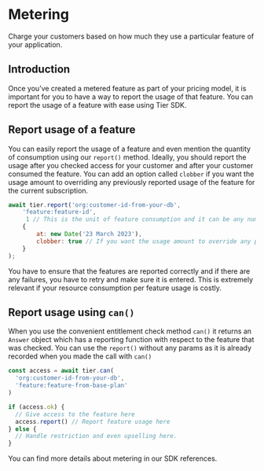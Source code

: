 # Metering

Charge your customers based on how much they use a particular feature of your application.

## Introduction

Once you’ve created a metered feature as part of your pricing model, it is important for you to have a way to report the usage of that feature. You can report the usage of a feature with ease using Tier SDK.

## Report usage of a feature

You can easily report the usage of a feature and even mention the quantity of consumption using our `report()` method. Ideally, you should report the usage after you checked access for your customer and after your customer consumed the feature. You can add an option called `clobber` if you want the usage amount to overriding any previously reported usage of the feature for the current subscription.

```js
await tier.report('org:customer-id-from-your-db',
	'feature:feature-id',
	 1 // This is the unit of feature consumption and it can be any number,
	{
		at: new Date('23 March 2023'),
		clobber: true // If you want the usage amount to override any previously reported usage of the feature for the current phase
	}
);
```

<Banner>
You have to ensure that the features are reported correctly and if there are any failures, you have to retry and make sure it is entered. This is extremely relevant if your resource consumption per feature usage is costly.

</Banner>

## Report usage using `can()`

When you use the convenient entitlement check method `can()` it returns an `Answer` object which has a reporting function with respect to the feature that was checked. You can use the `report()` without any params as it is already recorded when you made the call with `can()`

```js
const access = await tier.can(
  'org:customer-id-from-your-db',
  'feature:feature-from-base-plan'
)

if (access.ok) {
  // Give access to the feature here
  access.report() // Report feature usage here
} else {
  // Handle restriction and even upselling here.
}
```

<Banner>
You can find more details about metering in our SDK references.

</Banner>
